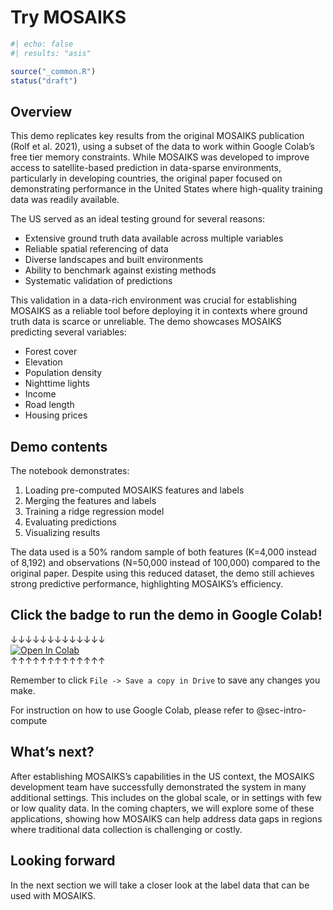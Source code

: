 
# Try MOSAIKS {#sec-mosaiks-demo-1}

```r
#| echo: false
#| results: "asis"

source("_common.R")
status("draft")
```

## Overview

This demo replicates key results from the original MOSAIKS publication (Rolf et al. 2021), using a subset of the data to work within Google Colab's free tier memory constraints. While MOSAIKS was developed to improve access to satellite-based prediction in data-sparse environments, particularly in developing countries, the original paper focused on demonstrating performance in the United States where high-quality training data was readily available.

The US served as an ideal testing ground for several reasons:

- Extensive ground truth data available across multiple variables
- Reliable spatial referencing of data
- Diverse landscapes and built environments
- Ability to benchmark against existing methods
- Systematic validation of predictions

This validation in a data-rich environment was crucial for establishing MOSAIKS as a reliable tool before deploying it in contexts where ground truth data is scarce or unreliable. The demo showcases MOSAIKS predicting several variables:

- Forest cover 
- Elevation
- Population density
- Nighttime lights
- Income
- Road length
- Housing prices

## Demo contents

The notebook demonstrates:

1. Loading pre-computed MOSAIKS features and labels
2. Merging the features and labels
3. Training a ridge regression model
4. Evaluating predictions
5. Visualizing results

The data used is a 50% random sample of both features (K=4,000 instead of 8,192) and observations (N=50,000 instead of 100,000) compared to the original paper. Despite using this reduced dataset, the demo still achieves strong predictive performance, highlighting MOSAIKS's efficiency.

:::{.callout-note}
# Click the badge to run the demo in Google Colab!

&darr;&darr;&darr;&darr;&darr;&darr;&darr;&darr;&darr;&darr;&darr;&darr;&darr;  
[![Open In Colab](https://colab.research.google.com/assets/colab-badge.svg)](https://colab.research.google.com/github/cullen-molitor/MOSAIKS-Training-Manual/blob/main/notebooks/demo/01-Rolf_et_al_2021_demo.ipynb)  
&uarr;&uarr;&uarr;&uarr;&uarr;&uarr;&uarr;&uarr;&uarr;&uarr;&uarr;&uarr;&uarr;  

Remember to click `File -> Save a copy in Drive` to save any changes you make.
:::

For instruction on how to use Google Colab, please refer to @sec-intro-compute

## What's next? 

After establishing MOSAIKS's capabilities in the US context, the MOSAIKS development team have successfully demonstrated the system in many additional settings. This includes on the global scale, or in settings with few or low quality data. In the coming chapters, we will explore some of these applications, showing how MOSAIKS can help address data gaps in regions where traditional data collection is challenging or costly.

::: {.callout-note}
# Looking forward

In the next section we will take a closer look at the label data that can be used with MOSAIKS. 
:::
